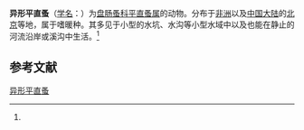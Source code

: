 {{Speciesbox
| name = 异形平直蚤
| status = 
| status_system = 
| image = 
| genus = Pleuroxus
| species = assimilis
| authority = (Brady, 1907)<ref name='id12402'>{{cite web| url =http://www.bioinfo.cn/db05/BjdwSpecies.php?action=view&id=12402| title =异形平直蚤| work =《中国动物物种编目数据库》| publisher =中国科学院微生物研究所| author =中国科学院动物研究所| accessdate =2009-04-28| deadurl =yes| archiveurl =https://web.archive.org/web/20160305075432/http://www.bioinfo.cn/db05/BjdwSpecies.php?action=view&id=12402| archivedate =2016-03-05}}</ref>
}}

'''异形平直蚤'''（[[学名|学名]]：{{lang|la|''Pleuroxus assimilis''}}）为[[盘肠蚤科|盘肠蚤科]][[平直蚤属|平直蚤属]]的动物。分布于[[非洲|非洲]]以及[[中国大陆|中国大陆]]的[[北京|北京]]等地，属于嗜暖种。其多见于小型的水坑、水沟等小型水域中以及也能在静止的河流沿岸或溪沟中生活。<ref name='id12402'/>

== 参考文献 ==
{{reflist}}

{{Wikispecies|Pleuroxus assimilis}}
{{Taxonbar|from=Q11066009}}

[[Category:平直蚤属|异形平直蚤]]


{{节肢动物小作品}}